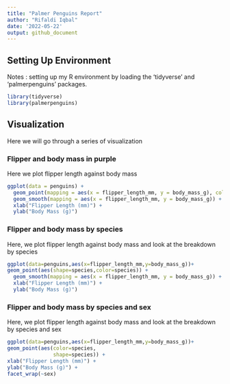 ```yaml
---
title: "Palmer Penguins Report"
author: "Rifaldi Iqbal"
date: '2022-05-22'
output: github_document
---
```


## Setting Up Environment
Notes : setting up my R environment by loading the 'tidyverse' and 'palmerpenguins' packages.

```r
library(tidyverse)
library(palmerpenguins)
```

## Visualization
Here we will go through a series of visualization

### Flipper and body mass in purple
Here we plot flipper length against body mass

```r
ggplot(data = penguins) + 
  geom_point(mapping = aes(x = flipper_length_mm, y = body_mass_g), color = 'blue') +
  geom_smooth(mapping = aes(x = flipper_length_mm, y = body_mass_g)) +
  xlab("Flipper Length (mm)") +
  ylab("Body Mass (g)")
```

### Flipper and body mass by species
Here, we plot flipper length against body mass and look at the breakdown by species

```r
ggplot(data=penguins,aes(x=flipper_length_mm,y=body_mass_g))+
geom_point(aes(shape=species,color=species)) +
  geom_smooth(mapping = aes(x = flipper_length_mm, y = body_mass_g)) +
  xlab("Flipper Length (mm)") +
  ylab("Body Mass (g)")
```

### Flipper and body mass by species and sex
Here, we plot flipper length against body mass and look at the breakdown by species and sex

```r
ggplot(data=penguins,aes(x=flipper_length_mm,y=body_mass_g))+
geom_point(aes(color=species,
               shape=species)) +
xlab("Flipper Length (mm)") +
ylab("Body Mass (g)") + 
facet_wrap(~sex)

```
